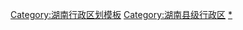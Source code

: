 [[Category:湖南行政区划模板|Category:湖南行政区划模板]]
[[Category:湖南县级行政区|Category:湖南县级行政区]]
[[Category:中国县级行政区划模板|*]]